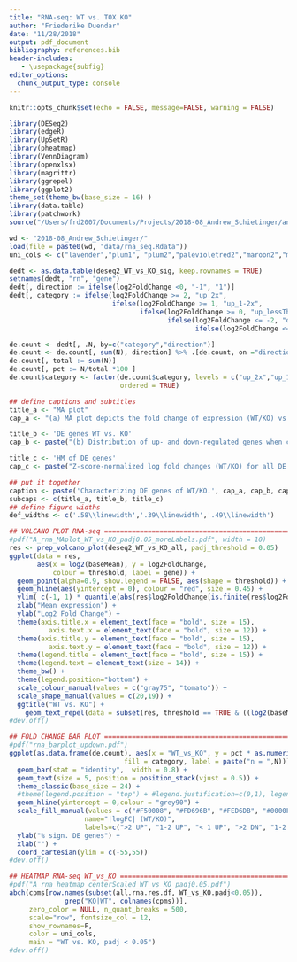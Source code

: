 ```yaml
---
title: "RNA-seq: WT vs. TOX KO"
author: "Friederike Duendar"
date: "11/28/2018"
output: pdf_document
bibliography: references.bib
header-includes:
   - \usepackage{subfig}
editor_options: 
  chunk_output_type: console
---
```


```r
knitr::opts_chunk$set(echo = FALSE, message=FALSE, warning = FALSE)
```

```r
library(DESeq2)
library(edgeR)
library(UpSetR)
library(pheatmap)
library(VennDiagram)
library(openxlsx)
library(magrittr)
library(ggrepel)
library(ggplot2)
theme_set(theme_bw(base_size = 16) )
library(data.table)
library(patchwork)
source("/Users/frd2007/Documents/Projects/2018-08_Andrew_Schietinger/andrew_schietingerLab/code_for_paper/functions.R")
```

```r
wd <- "2018-08_Andrew_Schietinger/"
load(file = paste0(wd, "data/rna_seq.Rdata"))
uni_cols <- c("lavender","plum1", "plum2","palevioletred2","maroon2","maroon4")
```

```r
dedt <- as.data.table(deseq2_WT_vs_KO_sig, keep.rownames = TRUE)
setnames(dedt, "rn", "gene")
dedt[, direction := ifelse(log2FoldChange <0, "-1", "1")]
dedt[, category := ifelse(log2FoldChange >= 2, "up_2x",
                          ifelse(log2FoldChange >= 1, "up_1-2x",
                                 ifelse(log2FoldChange >= 0, "up_lessThan1",
                                        ifelse(log2FoldChange <= -2, "down_2x",
                                               ifelse(log2FoldChange <= -1,"down_1-2x", "down_lessThan1")))))]

de.count <- dedt[, .N, by=c("category","direction")]
de.count <- de.count[, sum(N), direction] %>% .[de.count, on ="direction"]
de.count[, total := sum(N)] 
de.count[, pct := N/total *100 ]
de.count$category <- factor(de.count$category, levels = c("up_2x","up_1-2x", "up_lessThan1",                                                          "down_2x","down_1-2x","down_lessThan1"),
                            ordered = TRUE)
```

```r
## define captions and subtitles
title_a <- "MA plot"
cap_a <- "(a) MA plot depicts the fold change of expression (WT/KO) vs. the average expression of a given gene across all replicates and conditions. Dots colored in red correspond to genes with adj. p-values < 0.05."

title_b <- 'DE genes WT vs. KO'
cap_b <- paste("(b) Distribution of up- and down-regulated genes when comparing WT vs. TOX KO. There were", unique(de.count$total), "DE genes in total of which ", round(unique(de.count[direction == "1"]$V1)/unique(de.count$total) * 100), "percent were more strongly expressed in WT. The barplot shows the fractions of genes for either change of direction.")

title_c <- 'HM of DE genes'
cap_c <- paste("Z-score-normalized log fold changes (WT/KO) for all DE genes.")

## put it together
caption <- paste('Characterizing DE genes of WT/KO.', cap_a, cap_b, cap_c)
subcaps <- c(title_a, title_b, title_c)
## define figure widths
def_widths <- c('.58\\linewidth','.39\\linewidth','.49\\linewidth')
```
```r
## VOLCANO PLOT RNA-seq ========================================================
#pdf("A_rna_MAplot_WT_vs_KO_padj0.05_moreLabels.pdf", width = 10)
res <- prep_volcano_plot(deseq2_WT_vs_KO_all, padj_threshold = 0.05)
ggplot(data = res, 
       aes(x = log2(baseMean), y = log2FoldChange,
           colour = threshold, label = gene)) + 
  geom_point(alpha=0.9, show.legend = FALSE, aes(shape = threshold)) + 
  geom_hline(aes(yintercept = 0), colour = "red", size = 0.45) +
  ylim( c(-1, 1) * quantile(abs(res$log2FoldChange[is.finite(res$log2FoldChange)]), probs = 0.99) * 1.1) + 
  xlab("Mean expression") + 
  ylab("Log2 Fold Change") + 
  theme(axis.title.x = element_text(face = "bold", size = 15),
          axis.text.x = element_text(face = "bold", size = 12)) +
  theme(axis.title.y = element_text(face = "bold", size = 15),
          axis.text.y = element_text(face = "bold", size = 12)) +
  theme(legend.title = element_text(face = "bold", size = 15)) +
  theme(legend.text = element_text(size = 14)) + 
  theme_bw() + 
  theme(legend.position="bottom") +
  scale_colour_manual(values = c("gray75", "tomato")) + 
  scale_shape_manual(values = c(20,19)) +
  ggtitle("WT vs. KO") + 
    geom_text_repel(data = subset(res, threshold == TRUE & ((log2(baseMean) > 10 & abs(log2FoldChange) > 3) |  (log2(baseMean) > 12.5 & abs(log2FoldChange) > 2))), size=4.5, segment.color="black", color="black") 
#dev.off()

## FOLD CHANGE BAR PLOT ===============================================
#pdf("rna_barplot_updown.pdf")
ggplot(as.data.frame(de.count), aes(x = "WT_vs_KO", y = pct * as.numeric(direction),
                             fill = category, label = paste("n = ",N))) +
  geom_bar(stat = "identity",  width = 0.8) +
  geom_text(size = 5, position = position_stack(vjust = 0.5)) +
  theme_classic(base_size = 24) +
  #theme(legend.position = "top") + #legend.justification=c(0,1), legend.position=c(0,1)) +
  geom_hline(yintercept = 0,colour = "grey90") +
  scale_fill_manual(values = c("#F50008", "#FD696B", "#FED6DB", "#0000F7","#7A74FF", "#B4AFFF"), 
                   name="|logFC| (WT/KO)",
                   labels=c(">2 UP", "1-2 UP", "< 1 UP", ">2 DN", "1-2 DN", "<1 DN")) +
  ylab("% sign. DE genes") +
  xlab("") +
  coord_cartesian(ylim = c(-55,55))
#dev.off()

## HEATMAP RNA-seq WT_vs_KO ==================================================
#pdf("A_rna_heatmap_centerScaled_WT_vs_KO_padj0.05.pdf")
abch(cpms[row.names(subset(all.rna.res.df, WT_vs_KO.padj<0.05)),
              grep("KO|WT", colnames(cpms))],
     zero_color = NULL, n_quant_breaks = 500,
     scale="row", fontsize_col = 12, 
     show_rownames=F, 
     color = uni_cols,
     main = "WT vs. KO, padj < 0.05")
#dev.off()
```

